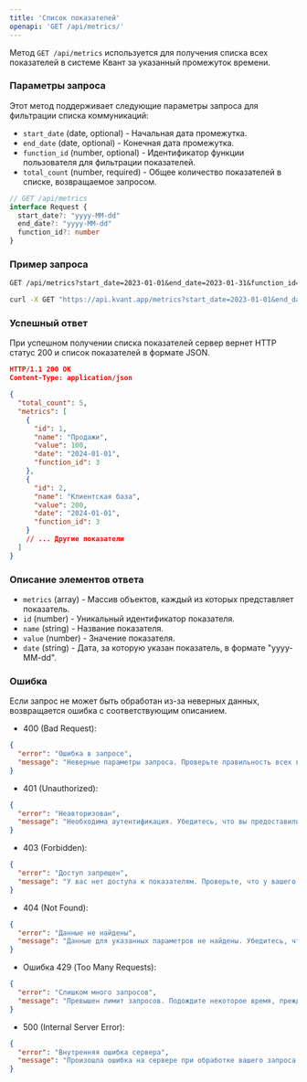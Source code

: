 ```yaml
---
title: 'Список показателей'
openapi: 'GET /api/metrics/'
---
```

Метод `GET /api/metrics` используется для получения списка всех показателей в системе Квант за указанный промежуток времени.

### Параметры запроса

Этот метод поддерживает следующие параметры запроса для фильтрации списка коммуникаций:

- `start_date` (date, optional) - Начальная дата промежутка.
- `end_date` (date, optional) - Конечная дата промежутка.
- `function_id` (number, optional) - Идентификатор функции пользователя для фильтрации показателей.
- `total_count` (number, required) - Общее количество показателей в списке, возвращаемое запросом.


```typescript
// GET /api/metrics
interface Request { 
  start_date?: "yyyy-MM-dd"
  end_date?: "yyyy-MM-dd"
  function_id?: number
}
```

### Пример запроса

<CodeGroup>

```md Request
GET /api/metrics?start_date=2023-01-01&end_date=2023-01-31&function_id=3
```

```bash cURL
curl -X GET "https://api.kvant.app/metrics?start_date=2023-01-01&end_date=2023-01-31&function_id=3"
```

</CodeGroup>

### Успешный ответ
При успешном получении списка показателей сервер вернет HTTP статус 200 и список показателей в формате JSON.

```json
HTTP/1.1 200 OK
Content-Type: application/json

{
  "total_count": 5,
  "metrics": [
    {
      "id": 1,
      "name": "Продажи",
      "value": 100,
      "date": "2024-01-01",
      "function_id": 3
    },
    {
      "id": 2,
      "name": "Клиентская база",
      "value": 200,
      "date": "2024-01-01",
      "function_id": 3
    }
    // ... Другие показатели
  ]
}
```
### Описание элементов ответа

- `metrics` (array) - Массив объектов, каждый из которых представляет показатель.
- `id` (number) - Уникальный идентификатор показателя.
- `name` (string) - Название показателя.
- `value` (number) - Значение показателя.
- `date` (string) - Дата, за которую указан показатель, в формате "yyyy-MM-dd".

### Ошибка
Если запрос не может быть обработан из-за неверных данных, возвращается ошибка с соответствующим описанием.

- 400 (Bad Request):
```json
{
  "error": "Ошибка в запросе",
  "message": "Неверные параметры запроса. Проверьте правильность всех введенных данных"
}
```

- 401 (Unauthorized):
```json
{
  "error": "Неавторизован",
  "message": "Необходима аутентификация. Убедитесь, что вы предоставили правильный API-ключ в заголовке запроса."
}
```
- 403 (Forbidden):
```json
{
  "error": "Доступ запрещен",
  "message": "У вас нет доступа к показателям. Проверьте, что у вашего аккаунта есть соответствующие права доступа."
}
```
- 404 (Not Found):
```json
{
  "error": "Данные не найдены",
  "message": "Данные для указанных параметров не найдены. Убедитесь, что вы ввели корректные даты или идентификатор функции."
}
```
- Ошибка 429 (Too Many Requests):
```json
{
  "error": "Слишком много запросов",
  "message": "Превышен лимит запросов. Подождите некоторое время, прежде чем отправлять новый запрос."
}
```
- 500 (Internal Server Error):
```json
{
  "error": "Внутренняя ошибка сервера",
  "message": "Произошла ошибка на сервере при обработке вашего запроса. Пожалуйста, попробуйте еще раз позже или обратитесь в службу поддержки."
}
```
